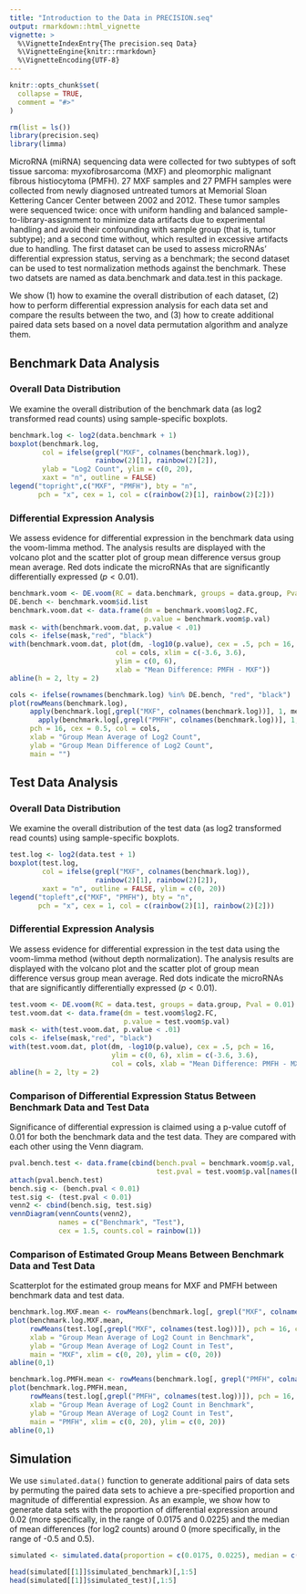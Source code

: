 ---
title: "Introduction to the Data in PRECISION.seq"
output: rmarkdown::html_vignette
vignette: >
  %\VignetteIndexEntry{The precision.seq Data}
  %\VignetteEngine{knitr::rmarkdown}
  %\VignetteEncoding{UTF-8}
---

```{r include = FALSE}
knitr::opts_chunk$set(
  collapse = TRUE,
  comment = "#>"
)
```

```{r setup, warning = FALSE, message = FALSE}
rm(list = ls())
library(precision.seq)
library(limma)
```

MicroRNA (miRNA) sequencing data were collected for two subtypes of soft tissue sarcoma: myxofibrosarcoma (MXF) and pleomorphic malignant fibrous histiocytoma (PMFH). 27 MXF samples and 27 PMFH samples were collected from newly diagnosed untreated tumors at Memorial Sloan Kettering Cancer Center between 2002 and 2012. These tumor samples were sequenced twice: once with uniform handling and balanced sample-to-library-assignment to minimize data artifacts due to experimental handling and avoid their confounding with  sample group (that is, tumor subtype); and a second time without, which resulted in excessive artifacts due to handling. The first dataset can be used to assess microRNAs’ differential expression status, serving as a benchmark; the second dataset can be used to test normalization methods against the benchmark. These two datsets are named as data.benchmark and data.test in this package. 

We show (1) how to examine the overall distribution of each dataset, (2) how to perform differential expression analysis for each data set and compare the results between the two, and (3) how to create additional paired data sets based on a novel data permutation algorithm and analyze them. 


## Benchmark Data Analysis
### Overall Data Distribution
We examine the overall distribution of the benchmark data (as log2 transformed read counts) using sample-specific boxplots.
```{r warning = FALSE, message = FALSE}
benchmark.log <- log2(data.benchmark + 1)
boxplot(benchmark.log, 
        col = ifelse(grepl("MXF", colnames(benchmark.log)),
                     rainbow(2)[1], rainbow(2)[2]),
        ylab = "Log2 Count", ylim = c(0, 20),
        xaxt = "n", outline = FALSE)
legend("topright",c("MXF", "PMFH"), bty = "n",
       pch = "x", cex = 1, col = c(rainbow(2)[1], rainbow(2)[2]))
```  

### Differential Expression Analysis
We assess evidence for differential expression in the benchmark data using the voom-limma method. The analysis results are displayed with the volcano plot and the scatter plot of group mean difference versus group mean average. Red dots indicate the microRNAs that are significantly differentially expressed ($p < 0.01$).
```{r warning=FALSE, message=FALSE}
benchmark.voom <- DE.voom(RC = data.benchmark, groups = data.group, Pval = 0.01)
DE.bench <- benchmark.voom$id.list
benchmark.voom.dat <- data.frame(dm = benchmark.voom$log2.FC,
                                 p.value = benchmark.voom$p.val)
mask <- with(benchmark.voom.dat, p.value < .01)
cols <- ifelse(mask,"red", "black")
with(benchmark.voom.dat, plot(dm, -log10(p.value), cex = .5, pch = 16,
                          col = cols, xlim = c(-3.6, 3.6),
                          ylim = c(0, 6),
                          xlab = "Mean Difference: PMFH - MXF"))
abline(h = 2, lty = 2)

cols <- ifelse(rownames(benchmark.log) %in% DE.bench, "red", "black")
plot(rowMeans(benchmark.log),
     apply(benchmark.log[,grepl("MXF", colnames(benchmark.log))], 1, mean) -
       apply(benchmark.log[,grepl("PMFH", colnames(benchmark.log))], 1, mean),
     pch = 16, cex = 0.5, col = cols,
     xlab = "Group Mean Average of Log2 Count", 
     ylab = "Group Mean Difference of Log2 Count",
     main = "")
```  


## Test Data Analysis
### Overall Data Distribution
We examine the overall distribution of the test data (as log2 transformed read counts) using sample-specific boxplots.
```{r warning = FALSE, message = FALSE}
test.log <- log2(data.test + 1)
boxplot(test.log, 
        col = ifelse(grepl("MXF", colnames(benchmark.log)),
                     rainbow(2)[1], rainbow(2)[2]),
        xaxt = "n", outline = FALSE, ylim = c(0, 20))
legend("topleft",c("MXF", "PMFH"), bty = "n",
       pch = "x", cex = 1, col = c(rainbow(2)[1], rainbow(2)[2]))
```

### Differential Expression Analysis
We assess evidence for differential expression in the test data using the voom-limma method (without depth normalization). The analysis results are displayed with the volcano plot and the scatter plot of group mean difference versus group mean average. Red dots indicate the microRNAs that are significantly differentially expressed ($p < 0.01$).
```{r warning=FALSE, message=FALSE}
test.voom <- DE.voom(RC = data.test, groups = data.group, Pval = 0.01)
test.voom.dat <- data.frame(dm = test.voom$log2.FC,
                            p.value = test.voom$p.val)
mask <- with(test.voom.dat, p.value < .01)
cols <- ifelse(mask,"red", "black")
with(test.voom.dat, plot(dm, -log10(p.value), cex = .5, pch = 16,
                         ylim = c(0, 6), xlim = c(-3.6, 3.6),
                         col = cols, xlab = "Mean Difference: PMFH - MXF"))
abline(h = 2, lty = 2)
```

### Comparison of Differential Expression Status Between Benchmark Data and Test Data
Significance of differential expression is claimed using a p-value cutoff of 0.01 for both the benchmark data and the test data. They are compared with each other using the Venn diagram.
```{r warning=FALSE, message=FALSE}
pval.bench.test <- data.frame(cbind(bench.pval = benchmark.voom$p.val, 
                                    test.pval = test.voom$p.val[names(benchmark.voom$p.val)]))
attach(pval.bench.test)
bench.sig <- (bench.pval < 0.01)
test.sig <- (test.pval < 0.01)
venn2 <- cbind(bench.sig, test.sig)
vennDiagram(vennCounts(venn2), 
            names = c("Benchmark", "Test"), 
            cex = 1.5, counts.col = rainbow(1))
```

### Comparison of Estimated Group Means Between Benchmark Data and Test Data
Scatterplot for the estimated group means for MXF and PMFH between benchmark data and test data.
```{r warning=FALSE, message=FALSE}
benchmark.log.MXF.mean <- rowMeans(benchmark.log[, grepl("MXF", colnames(benchmark.log))])
plot(benchmark.log.MXF.mean,
     rowMeans(test.log[,grepl("MXF", colnames(test.log))]), pch = 16, cex = 0.5,
     xlab = "Group Mean Average of Log2 Count in Benchmark", 
     ylab = "Group Mean Average of Log2 Count in Test",
     main = "MXF", xlim = c(0, 20), ylim = c(0, 20))
abline(0,1)

benchmark.log.PMFH.mean <- rowMeans(benchmark.log[, grepl("PMFH", colnames(benchmark.log))])
plot(benchmark.log.PMFH.mean,
     rowMeans(test.log[,grepl("PMFH", colnames(test.log))]), pch = 16, cex = 0.5,
     xlab = "Group Mean Average of Log2 Count in Benchmark", 
     ylab = "Group Mean AVerage of Log2 Count in Test",
     main = "PMFH", xlim = c(0, 20), ylim = c(0, 20))
abline(0,1)
```


## Simulation
We use `simulated.data()` function to generate additional pairs of data sets by permuting the paired data sets to achieve a pre-specified proportion and magnitude of differential expression. As an example, we show how to generate data sets with the proportion of differential expression around 0.02 (more specifically, in the range of 0.0175 and 0.0225) and the median of mean differences (for log2 counts) around 0 (more specifically, in the range of -0.5 and 0.5).
```{r warning=FALSE, message=FALSE}
simulated <- simulated.data(proportion = c(0.0175, 0.0225), median = c(-0.5, 0.5), numsets = 100)

head(simulated[[1]]$simulated_benchmark)[,1:5]
head(simulated[[1]]$simulated_test)[,1:5]
```

